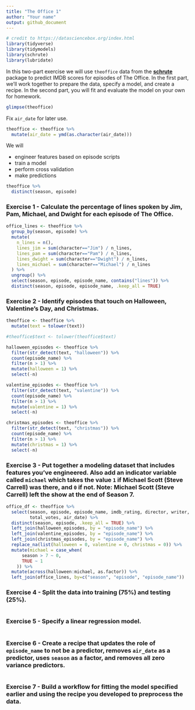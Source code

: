 ```yaml
---
title: "The Office 1"
author: "Your name"
output: github_document
---
```


```r
# credit to https://datasciencebox.org/index.html
library(tidyverse)
library(tidymodels)
library(schrute)
library(lubridate)
```

In this two-part exercise we will use `theoffice` data from the [**schrute**](https://bradlindblad.github.io/schrute/) package to predict IMDB scores for episodes of The Office. In the first part, we'll work together to prepare the data, specify a model, and create a recipe. In the second part, you will fit and evaluate the model on your own for homework.

```r
glimpse(theoffice)
```

Fix `air_date` for later use.

```r
theoffice <- theoffice %>%
  mutate(air_date = ymd(as.character(air_date)))
```

We will

-   engineer features based on episode scripts
-   train a model
-   perform cross validation
-   make predictions

```r
theoffice %>%
  distinct(season, episode)
```

### Exercise 1 - Calculate the percentage of lines spoken by Jim, Pam, Michael, and Dwight for each episode of The Office.

```r
office_lines <- theoffice %>%
  group_by(season, episode) %>%
  mutate(
    n_lines = n(),
    lines_jim = sum(character=="Jim") / n_lines,
    lines_pam = sum(character=="Pam") / n_lines,
    lines_dwight = sum(character=="Dwight") / n_lines,
    lines_michael = sum(character=="Michael") / n_lines
  ) %>%
  ungroup() %>%
  select(season, episode, episode_name, contains("lines")) %>%
  distinct(season, episode, episode_name, .keep_all = TRUE)
```

### Exercise 2 - Identify episodes that touch on Halloween, Valentine's Day, and Christmas.

```r
theoffice <- theoffice %>%
  mutate(text = tolower(text))

#theoffice$text <- tolower(theoffice$text)

halloween_episodes <- theoffice %>%
  filter(str_detect(text, "halloween")) %>%
  count(episode_name) %>%
  filter(n > 1) %>%
  mutate(halloween = 1) %>%
  select(-n)

valentine_episodes <- theoffice %>%
  filter(str_detect(text, "valentine")) %>%
  count(episode_name) %>%
  filter(n > 1) %>%
  mutate(valentine = 1) %>%
  select(-n)

christmas_episodes <- theoffice %>%
  filter(str_detect(text, "christmas")) %>%
  count(episode_name) %>%
  filter(n > 1) %>%
  mutate(christmas = 1) %>%
  select(-n)
```

### Exercise 3 - Put together a modeling dataset that includes features you've engineered. Also add an indicator variable called `michael` which takes the value `1` if Michael Scott (Steve Carrell) was there, and `0` if not. Note: Michael Scott (Steve Carrell) left the show at the end of Season 7.

```r
office_df <- theoffice %>%
  select(season, episode, episode_name, imdb_rating, director, writer, 
         total_votes, air_date) %>%
  distinct(season, episode, .keep_all = TRUE) %>%
  left_join(halloween_episodes, by = "episode_name") %>%
  left_join(valentine_episodes, by = "episode_name") %>%
  left_join(christmas_episodes, by = "episode_name") %>%
  replace_na(list(halloween = 0, valentine = 0, christmas = 0)) %>%
  mutate(michael = case_when(
      season > 7 ~ 0,
      TRUE ~ 1
    )) %>%
  mutate(across(halloween:michael, as.factor)) %>%
  left_join(office_lines, by=c("season", "episode", "episode_name"))
```

### Exercise 4 - Split the data into training (75%) and testing (25%).

```r

```

### Exercise 5 - Specify a linear regression model.

```r

```

### Exercise 6 - Create a recipe that updates the role of `episode_name` to not be a predictor, removes `air_date` as a predictor, uses `season` as a factor, and removes all zero variance predictors.

```r

```

### Exercise 7 - Build a workflow for fitting the model specified earlier and using the recipe you developed to preprocess the data.

```r

```
